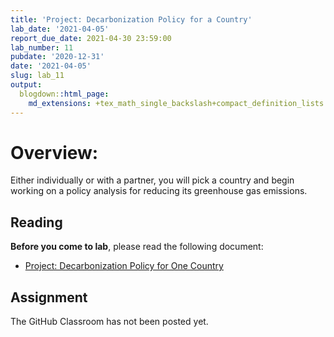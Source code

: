 ```yaml
---
title: 'Project: Decarbonization Policy for a Country'
lab_date: '2021-04-05'
report_due_date: 2021-04-30 23:59:00
lab_number: 11
pubdate: '2020-12-31'
date: '2021-04-05'
slug: lab_11
output:
  blogdown::html_page:
    md_extensions: +tex_math_single_backslash+compact_definition_lists
---
```

# Overview:

Either individually or with a partner, you will pick a country and begin working on a policy analysis for reducing its greenhouse gas emissions.

## Reading

**Before you come to lab**, please read the following document:

* [Project: Decarbonization Policy for One Country](/lab_docs/lab_11_instructions){target="_blank"}

## Assignment

The GitHub Classroom has not been posted yet.
